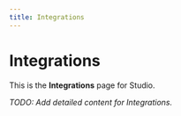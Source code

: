 ```yaml
---
title: Integrations
---
```


# Integrations

This is the **Integrations** page for Studio.

_TODO: Add detailed content for Integrations._
